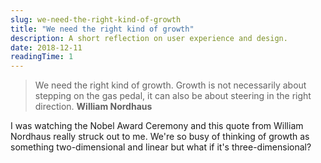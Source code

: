 ```yaml
---
slug: we-need-the-right-kind-of-growth
title: "We need the right kind of growth"
description: A short reflection on user experience and design.
date: 2018-12-11
readingTime: 1
---
```


>We need the right kind of growth. Growth is not necessarily about stepping on the gas pedal, it can also be about steering in the right direction. **William Nordhaus**

I was watching the Nobel Award Ceremony and this quote from William Nordhaus really struck out to me. We're so busy of thinking of growth as something two-dimensional and linear but what if it's three-dimensional?